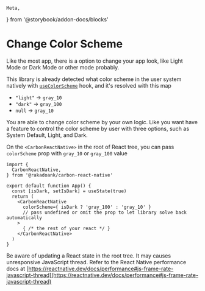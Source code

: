 	Meta,
} from '@storybook/addon-docs/blocks'

<Meta
	title="Guides/Change Color Scheme"
/>

# Change Color Scheme

Like the most app, there is a option to change your app look, like Light Mode or Dark Mode or other mode probably.

This library is already detected what color scheme in the user system natively with [`useColorScheme`](https://reactnative.dev/docs/usecolorscheme) hook, and it's resolved with this map
- `"light"` -> `gray_10`
- `"dark"` -> `gray_100`
- `null` -> `gray_10`

You are able to change color scheme by your own logic. Like you want have a feature to control the color scheme by user with three options, such as System Default, Light, and Dark.

On the `<CarbonReactNative>` in the root of React tree, you can pass `colorScheme` prop with `gray_10` or `gray_100` value

```tsx
import {
  CarbonReactNative,
} from '@rakadoank/carbon-react-native'

export default function App() {
  const [isDark, setIsDark] = useState(true)
  return (
    <CarbonReactNative
      colorScheme={ isDark ? 'gray_100' : 'gray_10' }
      // pass undefined or omit the prop to let library solve back automatically
    >
      { /* the rest of your react */ }
    </CarbonReactNative>
  )
}
```

Be aware of updating a React state in the root tree. It may causes unresponsive JavaScript thread. Refer to the React Native performance docs at [https://reactnative.dev/docs/performance#js-frame-rate-javascript-thread](https://reactnative.dev/docs/performance#js-frame-rate-javascript-thread)
